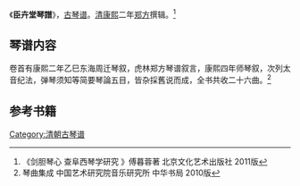 《'''臣卉堂琴譜'''》，[[古琴谱|古琴谱]]。[[清|清]][[康熙|康熙]]二年[[郑方|郑方]]撰辑。<ref>《剑胆琴心 查阜西琴学研究 》傅暮蓉著  北京文化艺术出版社 2011版</ref>

==琴谱内容==

卷首有康熙二年乙巳东海周迁琴叙，虎林郑方琴谱叙言，康熙四年师琴叙，次列太音纪法，弹琴须知等简要琴論五目，皆杂採舊说而成，全书共收二十六曲。<ref> 琴曲集成 中国艺术研究院音乐研究所 中华书局 2010版</ref>

==参考书籍==

[[Category:清朝古琴谱|Category:清朝古琴谱]]